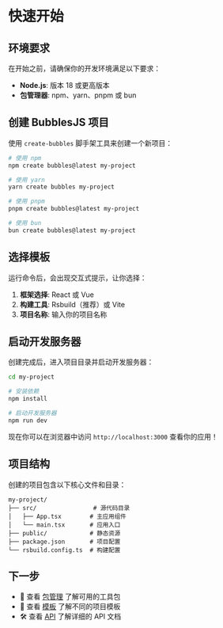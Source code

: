 # 快速开始

## 环境要求

在开始之前，请确保你的开发环境满足以下要求：

- **Node.js**: 版本 18 或更高版本
- **包管理器**: npm、yarn、pnpm 或 bun

## 创建 BubblesJS 项目

使用 `create-bubbles` 脚手架工具来创建一个新项目：

```bash
# 使用 npm
npm create bubbles@latest my-project

# 使用 yarn  
yarn create bubbles my-project

# 使用 pnpm
pnpm create bubbles@latest my-project

# 使用 bun
bun create bubbles@latest my-project
```

## 选择模板

运行命令后，会出现交互式提示，让你选择：

1. **框架选择**: React 或 Vue
2. **构建工具**: Rsbuild（推荐）或 Vite
3. **项目名称**: 输入你的项目名称

## 启动开发服务器

创建完成后，进入项目目录并启动开发服务器：

```bash
cd my-project

# 安装依赖
npm install

# 启动开发服务器
npm run dev
```

现在你可以在浏览器中访问 `http://localhost:3000` 查看你的应用！

## 项目结构

创建的项目包含以下核心文件和目录：

```
my-project/
├── src/                # 源代码目录
│   ├── App.tsx        # 主应用组件
│   └── main.tsx       # 应用入口
├── public/            # 静态资源
├── package.json       # 项目配置
└── rsbuild.config.ts  # 构建配置
```

## 下一步

- 📖 查看 [包管理](/packages/) 了解可用的工具包
- 🎨 查看 [模板](/templates/) 了解不同的项目模板
- 🛠️ 查看 [API](/api/) 了解详细的 API 文档
